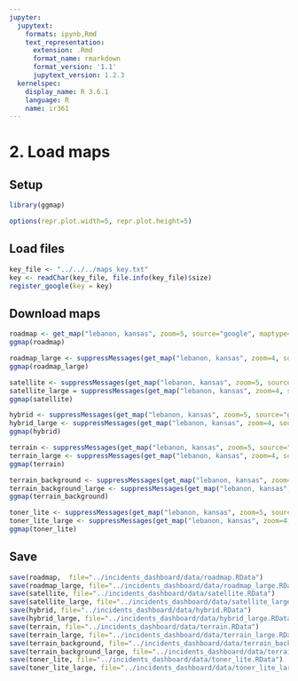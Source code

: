 ```yaml
---
jupyter:
  jupytext:
    formats: ipynb,Rmd
    text_representation:
      extension: .Rmd
      format_name: rmarkdown
      format_version: '1.1'
      jupytext_version: 1.2.3
  kernelspec:
    display_name: R 3.6.1
    language: R
    name: ir361
---
```


# 2. Load maps


## Setup

```r
library(ggmap)
```

```r
options(repr.plot.width=5, repr.plot.height=5)
```

## Load files

```r
key_file <- "../../../maps_key.txt"
key <- readChar(key_file, file.info(key_file)$size)
register_google(key = key)
```

## Download maps

```r
roadmap <- get_map("lebanon, kansas", zoom=5, source="google", maptype="roadmap")
ggmap(roadmap)
```

```r
roadmap_large <- suppressMessages(get_map("lebanon, kansas", zoom=4, source="google", maptype="roadmap"))
ggmap(roadmap_large)
```

```r
satellite <- suppressMessages(get_map("lebanon, kansas", zoom=5, source="google", maptype="satellite"))
satellite_large = suppressMessages(get_map("lebanon, kansas", zoom=4, source="google", maptype="satellite"))
ggmap(satellite)
```

```r
hybrid <- suppressMessages(get_map("lebanon, kansas", zoom=5, source="google", maptype="hybrid"))
hybrid_large <- suppressMessages(get_map("lebanon, kansas", zoom=4, source="google", maptype="hybrid"))
ggmap(hybrid)
```

```r
terrain <- suppressMessages(get_map("lebanon, kansas", zoom=5, source="stamen", maptype="terrain"))
terrain_large <- suppressMessages(get_map("lebanon, kansas", zoom=4, source="stamen", maptype="terrain"))
ggmap(terrain)
```

```r
terrain_background <- suppressMessages(get_map("lebanon, kansas", zoom=5, source="stamen", maptype="terrain-background"))
terrain_background_large <- suppressMessages(get_map("lebanon, kansas", zoom=4, source="stamen", maptype="terrain-background"))
ggmap(terrain_background)
```

```r
toner_lite <- suppressMessages(get_map("lebanon, kansas", zoom=5, source="stamen", maptype="toner-lite"))
toner_lite_large <- suppressMessages(get_map("lebanon, kansas", zoom=4, source="stamen", maptype="toner-lite"))
ggmap(toner_lite)
```

## Save

```r
save(roadmap,  file="../incidents_dashboard/data/roadmap.RData")
save(roadmap_large, file="../incidents_dashboard/data/roadmap_large.RData")
save(satellite, file="../incidents_dashboard/data/satellite.RData")
save(satellite_large, file="../incidents_dashboard/data/satellite_large.RData")
save(hybrid, file="../incidents_dashboard/data/hybrid.RData")
save(hybrid_large, file="../incidents_dashboard/data/hybrid_large.RData")
save(terrain, file="../incidents_dashboard/data/terrain.RData")
save(terrain_large, file="../incidents_dashboard/data/terrain_large.RData")
save(terrain_background, file="../incidents_dashboard/data/terrain_background.RData")
save(terrain_background_large, file="../incidents_dashboard/data/terrain_background_large.RData")
save(toner_lite, file="../incidents_dashboard/data/toner_lite.RData")
save(toner_lite_large, file="../incidents_dashboard/data/toner_lite_large.RData")
```
